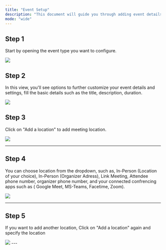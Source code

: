 ```yaml
---
title: "Event Setup"
description: "This document will guide you through adding event details and specifying the event location."
mode: "wide"
---
```


## Step 1

Start by opening the event type you want to configure.

<Frame>
  <img
    src="/images/event-types/event-types.png"
    style={{ borderRadius: "0.5rem" }}
  />
</Frame>

## Step 2

In this view, you'll see options to further customize your event details and settings, fill the basic details such as the title, description, duration.

<Frame>
  <img
    src="/images/event-types/event-setup.png"
    style={{ borderRadius: "0.5rem" }}
  />
</Frame>

## Step 3

Click on "Add a location" to add meeting location.

<Frame>
  <img
    src="https://usercontent.in.prod.clueso.io/ebbf25da-f06e-4e91-8b05-b5f8e12127c5/5df9186a-f827-4157-ae99-e2bd81bbb6de/68646c18-2339-4430-8d08-5b996d92bccd/images/37dccdf8-4137-4b79-b8f5-a6e99ab760fd.png"
    style={{ borderRadius: "0.5rem" }}
  />
</Frame>

---

## Step 4

You can choose location from the dropdown, such as, In-Person (Location of your choice), In-Person (Organizer Adress), Link Meeting, Attendee phone number, organizer phone number, and your connected confrencing apps such as ( Google Meet, MS-Teams, Facetime, Zoom).

<Frame><img src="/images/event-types/location.png" /></Frame>

---

## Step 5

If you want to add another location, Click on "Add a location" again and specify the location

<Frame><img src="/images/event-types/anotherlocation.png" /></Frame>
---